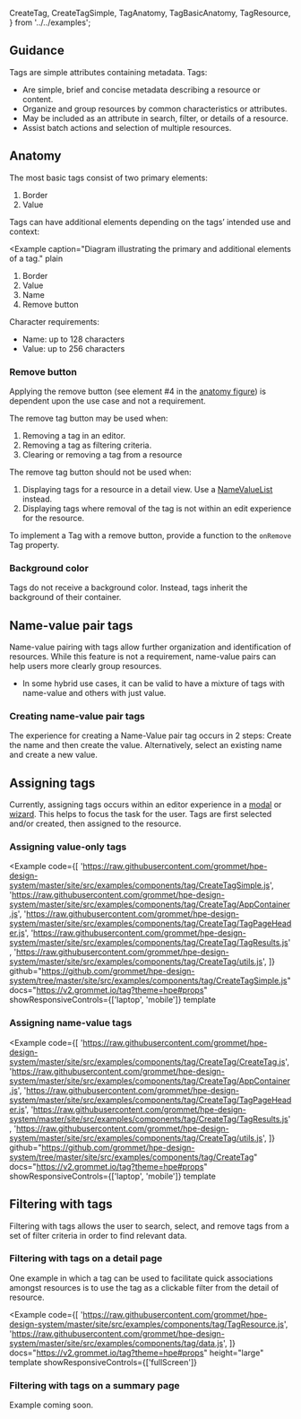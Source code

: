   CreateTag,
  CreateTagSimple,
  TagAnatomy,
  TagBasicAnatomy,
  TagResource,
} from '../../examples';

## Guidance

Tags are simple attributes containing metadata. Tags:

- Are simple, brief and concise metadata describing a resource or content.
- Organize and group resources by common characteristics or attributes.
- May be included as an attribute in search, filter, or details of a resource.
- Assist batch actions and selection of multiple resources.

## Anatomy

The most basic tags consist of two primary elements:

<Example caption="Diagram illustrating the primary elements of a tag." plain>
  <TagBasicAnatomy />
</Example>

1. Border
1. Value

Tags can have additional elements depending on the tags’ intended use and context:

<Example
  caption="Diagram illustrating the primary and additional elements of a tag."
  plain
>
  <TagAnatomy />
</Example>

1. Border
1. Value
1. Name
1. Remove button

Character requirements:

- Name: up to 128 characters
- Value: up to 256 characters

### Remove button

Applying the remove button (see element #4 in the [anatomy figure](#anatomy)) is dependent upon the use case and not a requirement.

The remove tag button may be used when:

1. Removing a tag in an editor.
1. Removing a tag as filtering criteria.
1. Clearing or removing a tag from a resource

The remove tag button should not be used when:

1. Displaying tags for a resource in a detail view. Use a [NameValueList](/components/namevaluelist) instead.
1. Displaying tags where removal of the tag is not within an edit experience for the resource.

To implement a Tag with a remove button, provide a function to the `onRemove` Tag property.

### Background color

Tags do not receive a background color. Instead, tags inherit the background of their container.

## Name-value pair tags

Name-value pairing with tags allow further organization and identification of resources. While this feature is not a requirement, name-value pairs can help users more clearly group resources.

- In some hybrid use cases, it can be valid to have a mixture of tags with name-value and others with just value.

### Creating name-value pair tags

The experience for creating a Name-Value pair tag occurs in 2 steps: Create the name and then create the value. Alternatively, select an existing name and create a new value.

## Assigning tags

Currently, assigning tags occurs within an editor experience in a [modal](/components/layer#side-drawer-modal) or [wizard](/templates/wizard). This helps to focus the task for the user. Tags are first selected and/or created, then assigned to the resource.

### Assigning value-only tags

<Example
  code={[
    'https://raw.githubusercontent.com/grommet/hpe-design-system/master/site/src/examples/components/tag/CreateTagSimple.js',
    'https://raw.githubusercontent.com/grommet/hpe-design-system/master/site/src/examples/components/tag/CreateTag/AppContainer.js',
    'https://raw.githubusercontent.com/grommet/hpe-design-system/master/site/src/examples/components/tag/CreateTag/TagPageHeader.js',
    'https://raw.githubusercontent.com/grommet/hpe-design-system/master/site/src/examples/components/tag/CreateTag/TagResults.js',
    'https://raw.githubusercontent.com/grommet/hpe-design-system/master/site/src/examples/components/tag/CreateTag/utils.js',
  ]}
  github="https://github.com/grommet/hpe-design-system/tree/master/site/src/examples/components/tag/CreateTagSimple.js"
  docs="https://v2.grommet.io/tag?theme=hpe#props"
  showResponsiveControls={['laptop', 'mobile']}
  template
>
  <CreateTagSimple />
</Example>

### Assigning name-value tags

<Example
  code={[
    'https://raw.githubusercontent.com/grommet/hpe-design-system/master/site/src/examples/components/tag/CreateTag/CreateTag.js',
    'https://raw.githubusercontent.com/grommet/hpe-design-system/master/site/src/examples/components/tag/CreateTag/AppContainer.js',
    'https://raw.githubusercontent.com/grommet/hpe-design-system/master/site/src/examples/components/tag/CreateTag/TagPageHeader.js',
    'https://raw.githubusercontent.com/grommet/hpe-design-system/master/site/src/examples/components/tag/CreateTag/TagResults.js',
    'https://raw.githubusercontent.com/grommet/hpe-design-system/master/site/src/examples/components/tag/CreateTag/utils.js',
  ]}
  github="https://github.com/grommet/hpe-design-system/tree/master/site/src/examples/components/tag/CreateTag"
  docs="https://v2.grommet.io/tag?theme=hpe#props"
  showResponsiveControls={['laptop', 'mobile']}
  template
>
  <CreateTag />
</Example>

## Filtering with tags

Filtering with tags allows the user to search, select, and remove tags from a set of filter criteria in order to find relevant data.

### Filtering with tags on a detail page

One example in which a tag can be used to facilitate quick associations amongst resources is to use the tag as a clickable filter from the detail of resource.

<Example
  code={[
    'https://raw.githubusercontent.com/grommet/hpe-design-system/master/site/src/examples/components/tag/TagResource.js',
    'https://raw.githubusercontent.com/grommet/hpe-design-system/master/site/src/examples/components/tag/data.js',
  ]}
  docs="https://v2.grommet.io/tag?theme=hpe#props"
  height="large"
  template
  showResponsiveControls={['fullScreen']}
>
  <TagResource />
</Example>

### Filtering with tags on a summary page

Example coming soon.
